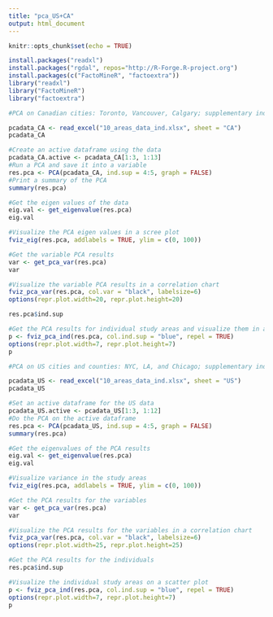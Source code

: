---
title: "pca_US+CA"
output: html_document
---

```{r setup, include=FALSE}
knitr::opts_chunk$set(echo = TRUE)
```

```{r}
install.packages("readxl")
install.packages("rgdal", repos="http://R-Forge.R-project.org")
install.packages(c("FactoMineR", "factoextra"))
library("readxl")
library("FactoMineR")
library("factoextra")
```

```{r}
#PCA on Canadian cities: Toronto, Vancouver, Calgary; supplementary individuals are Iqaluit and Sudbury
```

```{r}
pcadata_CA <- read_excel("10_areas_data_ind.xlsx", sheet = "CA")
pcadata_CA
```

```{r}
#Create an active dataframe using the data
pcadata_CA.active <- pcadata_CA[1:3, 1:13]
#Run a PCA and save it into a variable
res.pca <- PCA(pcadata_CA, ind.sup = 4:5, graph = FALSE)
#Print a summary of the PCA
summary(res.pca)
```

```{r}
#Get the eigen values of the data
eig.val <- get_eigenvalue(res.pca)
eig.val
```

```{r}
#Visualize the PCA eigen values in a scree plot
fviz_eig(res.pca, addlabels = TRUE, ylim = c(0, 100))
```

```{r}
#Get the variable PCA results
var <- get_pca_var(res.pca)
var
```

```{r}
#Visualize the variable PCA results in a correlation chart
fviz_pca_var(res.pca, col.var = "black", labelsize=6)
options(repr.plot.width=20, repr.plot.height=20)
```

```{r}
res.pca$ind.sup
```

```{r}
#Get the PCA results for individual study areas and visualize them in a scatter plot
p <- fviz_pca_ind(res.pca, col.ind.sup = "blue", repel = TRUE)
options(repr.plot.width=7, repr.plot.height=7)
p
```

```{r}
#PCA on US cities and counties: NYC, LA, and Chicago; supplementary individuals are Navajo County and Cleburne County
```

```{r}
pcadata_US <- read_excel("10_areas_data_ind.xlsx", sheet = "US")
pcadata_US
```

```{r}
#Set an active dataframe for the US data
pcadata_US.active <- pcadata_US[1:3, 1:12]
#Do the PCA on the active dataframe
res.pca <- PCA(pcadata_US, ind.sup = 4:5, graph = FALSE)
summary(res.pca)
```

```{r}
#Get the eigenvalues of the PCA results
eig.val <- get_eigenvalue(res.pca)
eig.val
```

```{r}
#Visualize variance in the study areas
fviz_eig(res.pca, addlabels = TRUE, ylim = c(0, 100))
```

```{r}
#Get the PCA results for the variables
var <- get_pca_var(res.pca)
var
```

```{r}
#Visualize the PCA results for the variables in a correlation chart
fviz_pca_var(res.pca, col.var = "black", labelsize=6)
options(repr.plot.width=25, repr.plot.height=25)
```

```{r}
#Get the PCA results for the individuals
res.pca$ind.sup
```

```{r}
#Visualize the individual study areas on a scatter plot
p <- fviz_pca_ind(res.pca, col.ind.sup = "blue", repel = TRUE)
options(repr.plot.width=7, repr.plot.height=7)
p
```